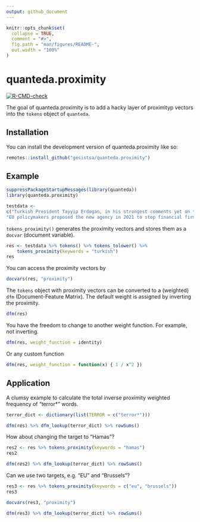 ```yaml
---
output: github_document
---
```


<!-- README.md is generated from README.Rmd. Please edit that file -->

```r
knitr::opts_chunk$set(
  collapse = TRUE,
  comment = "#>",
  fig.path = "man/figures/README-",
  out.width = "100%"
)
```

# quanteda.proximity

<!-- badges: start -->
[![R-CMD-check](https://github.com/gesistsa/quanteda.proximity/actions/workflows/R-CMD-check.yaml/badge.svg)](https://github.com/gesistsa/quanteda.proximity/actions/workflows/R-CMD-check.yaml)
<!-- badges: end -->

The goal of quanteda.proximity is to add a hacky layer of proximityp vectors into the `tokens` object of `quanteda`.

## Installation

You can install the development version of quanteda.proximity like so:

``` r
remotes::install_github("gesistsa/quanteda.proximity")
```

## Example

```r
suppressPackageStartupMessages(library(quanteda))
library(quanteda.proximity)

testdata <-
c("Turkish President Tayyip Erdogan, in his strongest comments yet on the Gaza conflict, said on Wednesday the Palestinian militant group Hamas was not a terrorist organisation but a liberation group fighting to protect Palestinian lands.",
"EU policymakers proposed the new agency in 2021 to stop financial firms from aiding criminals and terrorists. Brussels has so far relied on national regulators with no EU authority to stop money laundering and terrorist financing running into billions of euros.")
```

`tokens_proximity()` generates the proximity vectors and stores them as a `docvar` (document variable).

```r
res <- testdata %>% tokens() %>% tokens_tolower() %>%
    tokens_proximity(keywords = "turkish")
res
```

You can access the proximity vectors by

```r
docvars(res, "proximity")
```

The `tokens` object with proximity vectors can be converted to a (weighted) `dfm` (Document-Feature Matrix). The default weight is assigned by inverting the proximity.

```r
dfm(res)
```

You have the freedom to change to another weight function. For example, not inverting.

```r
dfm(res, weight_function = identity)
```

Or any custom function

```r
dfm(res, weight_function = function(x) { 1 / x^2 })
```

## Application

A clumsy example to calculate the total inverse proximity weighted frequency of "terror*" words.

```r
terror_dict <- dictionary(list(TERROR = c("terror*")))

dfm(res) %>% dfm_lookup(terror_dict) %>% rowSums()
```

How about changing the target to "Hamas"?

```r
res2 <- res %>% tokens_proximity(keywords = "hamas")
res2
```

```r
dfm(res2) %>% dfm_lookup(terror_dict) %>% rowSums()
```

Can we use two targets, e.g. "EU" and "Brussels"?

```r
res3 <- res %>% tokens_proximity(keywords = c("eu", "brussels"))
res3
```

```r
docvars(res3, "proximity")
```

```r
dfm(res3) %>% dfm_lookup(terror_dict) %>% rowSums()
```
